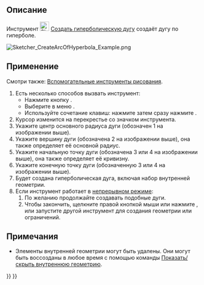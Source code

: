 <languages/>

{{Docnav/ru
|[[Sketcher_CreateArcOfEllipse/ru|Гиперболическая дуга]]
|[[Sketcher_CreateArcOfParabola/ru|Параболическая дуга]]
|[[Sketcher_Workbench/ru|Скетчер]]
|IconL=Sketcher_CreateArcOfEllipse.svg
|IconR=Sketcher_CreateArcOfParabola.svg
|IconC=Workbench_Sketcher.svg
}}

{{GuiCommand/ru
|Name=Sketcher CreateArcOfHyperbola
|Name/ru=Скетчер создать гиперболическую дугу
|MenuLocation=Эскиз → Геометрия эскиза → Создать гиперболическую дугу
|Workbenches=[[Sketcher_Workbench/ru|Скетчер]]
|Shortcut={{KEY|G}} {{KEY|H}}
|Version=0.17
|SeeAlso=[[Sketcher_CreateArcOfParabola/ru|Скетчер Создать параболическую дугу]]
}}

<span id="Description"></span>
== Описание ==

Инструмент [[Image:Sketcher_CreateArcOfHyperbola.svg|24px]] [[Sketcher_CreateArcOfHyperbola/ru|Создать гиперболическую дугу]] создаёт дугу по гиперболе.

[[Image:Sketcher_CreateArcOfHyperbola_Example.png]]
{{Caption|Гиперболичекая дуга (белая) с внутренней геометрией (тёмно-жёлтая)}}

<span id="Usage"></span>
== Применение ==

Смотри также: [[Sketcher_Workbench/ru#Drawing_aids|Вспомогательные инструменты рисования]].

# Есть несколько способов вызвать инструмент:
#* Нажмите кнопку {{Button|[[Image:Sketcher_CreateArcOfHyperbola.svg|16px]] [[Sketcher_CreateArcOfHyperbola/ru|Создать гиперболическую дугу]]}}.
#* Выберите в меню {{MenuCommand|Эскиз → Геометрия эскиза → [[Image:Sketcher_CreateArcOfHyperbola.svg|16px]] Создать гиперболическую дугу}}.
#* Используйте сочетание клавиш: нажмите {{KEY|G}} затем сразу нажмите {{KEY|H}}.
# Курсор изменится на перекрестье со значком инструмента.
# Укажите центр основного радиуса дуги (обозначен 1 на изображении выше).
# Укажите вершину дуги (обозначена 2 на изображении выше), она также определяет её основной радиус.
# Укажите начальную точку дуги (обозначена 3 или 4 на изображении выше), она также определяет её кривизну.
# Укажите конечную точку дуги (обозначенную 3 или 4 на изображении выше).
# Будет создана гиперболическая дуга, включая набор внутренней геометрии.
# Если инструмент работает в [[Sketcher_Workbench/ru#Continue_modes|непрерывном режиме]]:
## По желанию продолжайте создавать подобные дуги.
## Чтобы закончить, щелкните правой кнопкой мыши или нажмите {{KEY|Esc}}, или запустите другой инструмент для создания геометрии или ограничений.

<span id="Notes"></span>
== Примечания ==

* Элементы внутренней геометрии могут быть удалены. Они могут быть воссозданы в любое время с помощью команды [[Sketcher_RestoreInternalAlignmentGeometry/ru|Показать/скрыть внутреннюю геометрию]].


{{Docnav/ru
|[[Sketcher_CreateArcOfEllipse/ru|Гиперболическая дуга]]
|[[Sketcher_CreateArcOfParabola/ru|Параболическая дуга]]
|[[Sketcher_Workbench/ru|Скетчер]]
|IconL=Sketcher_CreateArcOfEllipse.svg
|IconR=Sketcher_CreateArcOfParabola.svg
|IconC=Workbench_Sketcher.svg
}}

{{Sketcher_Tools_navi{{#translation:}}}}
{{Userdocnavi{{#translation:}}}}